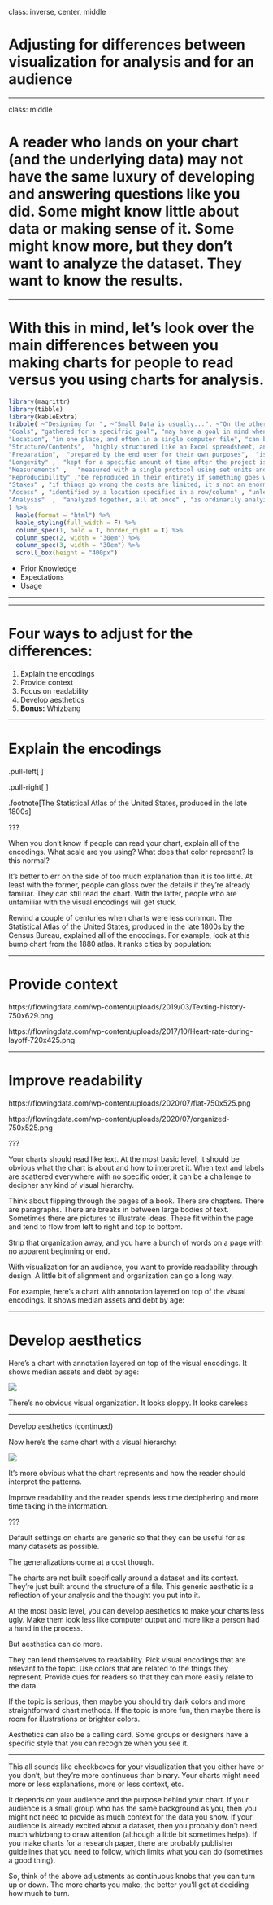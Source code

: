 class: inverse, center, middle

# Adjusting for differences between visualization for analysis and for an audience

---

class: middle

# A reader who lands on your chart (and the underlying data) may not have the same luxury of developing and answering questions like you did. Some might know little about data or making sense of it. Some might know more, but they don’t want to analyze the dataset. They want to know the results.


---

# With this in mind, let’s look over the main differences between you making charts for people to read versus you using charts for analysis.

```r
library(magrittr)
library(tibble)
library(kableExtra)
tribble( ~"Designing for ", ~"Small Data is usually...", ~"On the other hand, Big Data...",
"Goals", "gathered for a specifric goal", "may have a goal in mind when it's first started, but things can evolve or take unexpected directions",
"Location", "in one place, and often in a single computer file", "can be in multiple files in multiple servers on computers in different geographic locations",
"Structure/Contents",  "highly structured like an Excel spreadsheet, and it's got rows and columns of data",  "can be unstructured, it can have many formats in files involved across disciplines, and may link to other resources",
"Preparation",  "prepared by the end user for their own purposes",  "is often prepared by one group of people, analyzed by a second group of people, and then used by a third group of people, and they may have different purposes, and they may have different disciplines",
"Longevity" ,  "kept for a specific amount of time after the project is over because there's a clear ending point. In the academic world it's maybe five or seven years and then you can throw it away" , "contains data that must be stored in perpetuity. Many big data projects extend into the past and future",
"Measurements" ,   "measured with a single protocol using set units and it's usually done at the same time" , "is collected and measured using many sources, protocols, units, etc",
"Reproducibility" ,"be reproduced in their entirety if something goes wrong in the process" , "replication is seldom feasible",
"Stakes" , "if things go wrong the costs are limited, it's not an enormous problem" , "can have high costs of failure in terms of money, time and labor",
"Access" , "identified by a location specified in a row/column" , "unless it is exceptionally well designed, the organization can be inscrutable",
"Analysis"  ,  "analyzed together, all at once" , "is ordinarily analyzed in incremental steps"
) %>% 
  kable(format = "html") %>% 
  kable_styling(full_width = F) %>%
  column_spec(1, bold = T, border_right = T) %>%
  column_spec(2, width = "30em") %>% 
  column_spec(3, width = "30em") %>% 
  scroll_box(height = "400px")
```










* Prior Knowledge
* Expectations
* Usage


---




---


# Four ways to adjust for the differences:

1. Explain the encodings
1. Provide context
1. Focus on readability
1. Develop aesthetics
1. **Bonus:** Whizbang

---

# Explain the encodings

.pull-left[
<div>
<img src="https://flowingdata.com/wp-content/uploads/2020/03/Rank-of-populous-cities-1090x754.png">
</div>
]

.pull-right[
<div>
<img src="https://flowingdata.com/wp-content/uploads/2020/03/annotation-750x484.png">
</div>
]

.footnote[The Statistical Atlas of the United States, produced in the late 1800s]

???

When you don’t know if people can read your chart, explain all of the encodings. What scale are you using? What does that color represent? Is this normal?

It’s better to err on the side of too much explanation than it is too little. At least with the former, people can gloss over the details if they’re already familiar. They can still read the chart. With the latter, people who are unfamiliar with the visual encodings will get stuck.

Rewind a couple of centuries when charts were less common. The Statistical Atlas of the United States, produced in the late 1800s by the Census Bureau, explained all of the encodings. For example, look at this bump chart from the 1880 atlas. It ranks cities by population:

---

# Provide context

https://flowingdata.com/wp-content/uploads/2019/03/Texting-history-750x629.png

https://flowingdata.com/wp-content/uploads/2017/10/Heart-rate-during-layoff-720x425.png

---

# Improve readability

https://flowingdata.com/wp-content/uploads/2020/07/flat-750x525.png


https://flowingdata.com/wp-content/uploads/2020/07/organized-750x525.png


???

Your charts should read like text. At the most basic level, it should be obvious what the chart is about and how to interpret it. When text and labels are scattered everywhere with no specific order, it can be a challenge to decipher any kind of visual hierarchy.

Think about flipping through the pages of a book. There are chapters. There are paragraphs. There are breaks in between large bodies of text. Sometimes there are pictures to illustrate ideas. These fit within the page and tend to flow from left to right and top to bottom.

Strip that organization away, and you have a bunch of words on a page with no apparent beginning or end.

With visualization for an audience, you want to provide readability through design. A little bit of alignment and organization can go a long way.

For example, here’s a chart with annotation layered on top of the visual encodings. It shows median assets and debt by age:

---

# Develop aesthetics

Here’s a chart with annotation layered on top of the visual encodings. It shows median assets and debt by age:

<img src="https://flowingdata.com/wp-content/uploads/2013/05/Tufte-example.gif">

There’s no obvious visual organization. It looks sloppy. It looks careless

---

Develop aesthetics (continued)

Now here’s the same chart with a visual hierarchy:

<img src="https://flowingdata.com/wp-content/uploads/2015/10/Feltron-Report-1090x681.jpg">

It’s more obvious what the chart represents and how the reader should interpret the patterns.

Improve readability and the reader spends less time deciphering and more time taking in the information.


???

Default settings on charts are generic so that they can be useful for as many datasets as possible.

The generalizations come at a cost though.

The charts are not built specifically around a dataset and its context. They’re just built around the structure of a file. This generic aesthetic is a reflection of your analysis and the thought you put into it.

At the most basic level, you can develop aesthetics to make your charts less ugly. Make them look less like computer output and more like a person had a hand in the process.

But aesthetics can do more.

They can lend themselves to readability. Pick visual encodings that are relevant to the topic. Use colors that are related to the things they represent. Provide cues for readers so that they can more easily relate to the data.

If the topic is serious, then maybe you should try dark colors and more straightforward chart methods. If the topic is more fun, then maybe there is room for illustrations or brighter colors.

Aesthetics can also be a calling card. Some groups or designers have a specific style that you can recognize when you see it.


---

This all sounds like checkboxes for your visualization that you either have or you don’t, but they’re more continuous than binary. Your charts might need more or less explanations, more or less context, etc.

It depends on your audience and the purpose behind your chart. If your audience is a small group who has the same background as you, then you might not need to provide as much context for the data you show. If your audience is already excited about a dataset, then you probably don’t need much whizbang to draw attention (although a little bit sometimes helps). If you make charts for a research paper, there are probably publisher guidelines that you need to follow, which limits what you can do (sometimes a good thing).

So, think of the above adjustments as continuous knobs that you can turn up or down. The more charts you make, the better you’ll get at deciding how much to turn.
